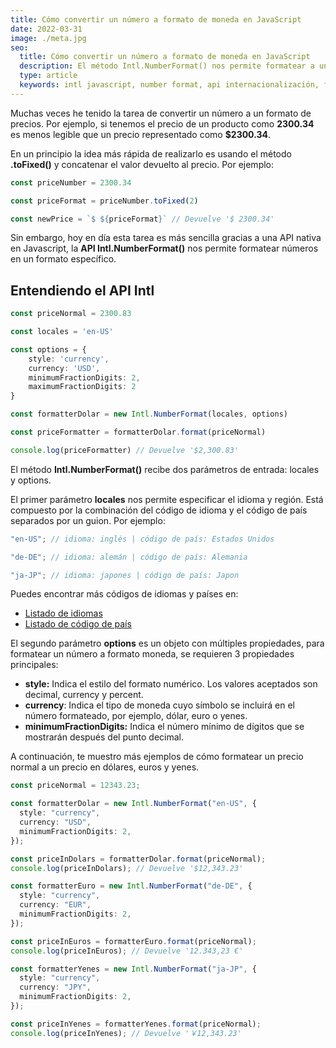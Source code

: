 ```yaml
---
title: Cómo convertir un número a formato de moneda en JavaScript
date: 2022-03-31
image: ./meta.jpg
seo:
  title: Cómo convertir un número a formato de moneda en JavaScript
  description: El método Intl.NumberFormat() nos permite formatear a un valor más legible.
  type: article
  keywords: intl javascript, number format, api internacionalización, formatear precio
---
```


Muchas veces he tenido la tarea de convertir un número a un formato de precios. Por ejemplo, si tenemos el precio de un producto como **2300.34** es menos legible que un precio representado como **$2300.34**.

En un principio la idea más rápida de realizarlo es usando el método **.toFixed()**
y concatenar el valor devuelto al precio. Por ejemplo:

```ts
const priceNumber = 2300.34

const priceFormat = priceNumber.toFixed(2)

const newPrice = `$ ${priceFormat}` // Devuelve '$ 2300.34'

````

Sin embargo, hoy en día esta tarea es más sencilla gracias a una API nativa en Javascript, la **API Intl.NumberFormat()** nos permite formatear números en un formato específico.

<h2 class="text-xl font-medium mb-4">Entendiendo el API Intl</h2>

```ts
const priceNormal = 2300.83

const locales = 'en-US'

const options = {
	style: 'currency',
	currency: 'USD',
	minimumFractionDigits: 2,
	maximumFractionDigits: 2
}

const formatterDolar = new Intl.NumberFormat(locales, options)

const priceFormatter = formatterDolar.format(priceNormal)

console.log(priceFormatter) // Devuelve '$2,300.83'
```

El método **Intl.NumberFormat()** recibe dos parámetros de entrada: locales y options.

El primer parámetro **locales** nos permite especificar el idioma y región. Está
compuesto por la combinación del código de idioma y el código de país separados por
un guion. Por ejemplo:


```ts
"en-US"; // idioma: inglés | código de país: Estados Unidos

"de-DE"; // idioma: alemán | código de país: Alemania

"ja-JP"; // idioma: japones | código de país: Japon
```

Puedes encontrar más códigos de idiomas y países en:

* [Listado de idiomas](https://www.w3schools.com/tags/ref_language_codes.asp)
* [Listado de código de país](https://www.w3schools.com/tags/ref_country_codes.asp)

El segundo parámetro **options** es un objeto con múltiples propiedades, para formatear un número a formato moneda, se requieren 3 propiedades principales:

- **style:** Indica el estilo del formato numérico. Los valores aceptados son decimal, currency y percent.
- **currency**: Indica el tipo de moneda cuyo símbolo se incluirá en el número formateado, por ejemplo, dólar, euro o yenes.
- **minimumFractionDigits:** Indica el número mínimo de dígitos que se mostrarán después del punto decimal.

A continuación, te muestro más ejemplos de cómo formatear un precio normal a un precio en dólares, euros y yenes.

```ts
const priceNormal = 12343.23;

const formatterDolar = new Intl.NumberFormat("en-US", {
  style: "currency",
  currency: "USD",
  minimumFractionDigits: 2,
});

const priceInDolars = formatterDolar.format(priceNormal);
console.log(priceInDolars); // Devuelve '$12,343.23'

const formatterEuro = new Intl.NumberFormat("de-DE", {
  style: "currency",
  currency: "EUR",
  minimumFractionDigits: 2,
});

const priceInEuros = formatterEuro.format(priceNormal);
console.log(priceInEuros); // Devuelve '12.343,23 €'

const formatterYenes = new Intl.NumberFormat("ja-JP", {
  style: "currency",
  currency: "JPY",
  minimumFractionDigits: 2,
});

const priceInYenes = formatterYenes.format(priceNormal);
console.log(priceInYenes); // Devuelve '￥12,343.23'
```

